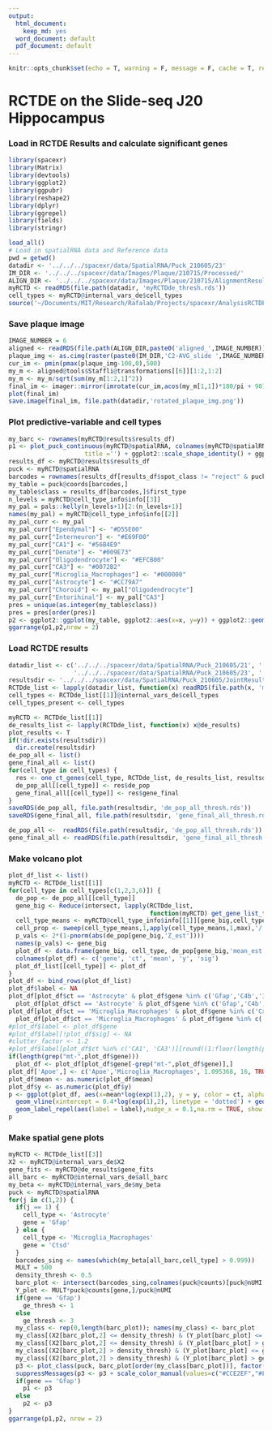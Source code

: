 ```yaml
---
output:
  html_document:
    keep_md: yes
  word_document: default
  pdf_document: default
---
```


```r
knitr::opts_chunk$set(echo = T, warning = F, message = F, cache = T, results = 'hide')
```

# RCTDE on the Slide-seq J20 Hippocampus

### Load in RCTDE Results and calculate significant genes

```r
library(spacexr)
library(Matrix)
library(devtools)
library(ggplot2)
library(ggpubr)
library(reshape2)
library(dplyr)
library(ggrepel)
library(fields)
library(stringr)

load_all()
# Load in spatialRNA data and Reference data
pwd = getwd()
datadir <- '../../../spacexr/data/SpatialRNA/Puck_210605/23'
IM_DIR <- '../../../spacexr/data/Images/Plaque/210715/Processed/'
ALIGN_DIR <- '../../../spacexr/data/Images/Plaque/210715/AlignmentResults/'
myRCTD <- readRDS(file.path(datadir, 'myRCTDde_thresh.rds'))   
cell_types <- myRCTD@internal_vars_de$cell_types
source('~/Documents/MIT/Research/Rafalab/Projects/spacexr/AnalysisRCTDE/helper_functions/merge_de_helper.R')
```

### Save plaque image

```r
IMAGE_NUMBER = 6
aligned <- readRDS(file.path(ALIGN_DIR,paste0('aligned_',IMAGE_NUMBER)))
plaque_img <- as.cimg(raster(paste0(IM_DIR,'C2-AVG_slide ',IMAGE_NUMBER,'.tif')))
cur_im <- pmin(pmax(plaque_img-100,0),500)
my_m <- aligned@tools$Staffli@transformations[[6]][1:2,1:2]
my_m <- my_m/sqrt(sum(my_m[1:2,1]^2))
final_im <- imager::mirror(imrotate(cur_im,acos(my_m[1,1])*180/pi + 90),'x')
plot(final_im)
save.image(final_im, file.path(datadir,'rotated_plaque_img.png'))
```

### Plot predictive-variable and cell types

```r

my_barc <- rownames(myRCTD@results$results_df)
p1 <- plot_puck_continuous(myRCTD@spatialRNA, colnames(myRCTD@spatialRNA@counts) , myRCTD@internal_vars_de$X2[,2], 
                     title ='') + ggplot2::scale_shape_identity() + ggplot2::theme_classic() + ggplot2::scale_size_identity() + coord_fixed() + theme(legend.position="top")+ geom_segment(aes(x = 1400, y = 2300, xend = 1784.6, yend = 2300), color = "black") + theme(axis.title.x=element_blank(),axis.text.x=element_blank(),axis.ticks.x=element_blank(), axis.title.y=element_blank(),axis.text.y=element_blank(),axis.ticks.y=element_blank()) + scale_color_gradientn(colors = pals::brewer.blues(20)[2:20],name = "Plaque density", labels = c(0,1),breaks = c(0,1), limits = c(0,1))
results_df <- myRCTD@results$results_df
puck <- myRCTD@spatialRNA
barcodes = rownames(results_df[results_df$spot_class != "reject" & puck@nUMI >= 100,])
my_table = puck@coords[barcodes,]
my_table$class = results_df[barcodes,]$first_type
n_levels = myRCTD@cell_type_info$info[[3]]
my_pal = pals::kelly(n_levels+1)[2:(n_levels+1)]
names(my_pal) = myRCTD@cell_type_info$info[[2]]
my_pal_curr <- my_pal
my_pal_curr["Ependymal"] <- "#D55E00"
my_pal_curr["Interneuron"] <- "#E69F00"
my_pal_curr["CA1"] <- "#56B4E9"
my_pal_curr["Denate"] <- "#009E73"
my_pal_curr["Oligodendrocyte"] <- "#EFCB00"
my_pal_curr["CA3"] <- "#0072B2"
my_pal_curr["Microglia_Macrophages"] <- "#000000"
my_pal_curr["Astrocyte"] <- "#CC79A7"
my_pal_curr["Choroid"] <- my_pal["Oligodendrocyte"]
my_pal_curr["Entorihinal"] <- my_pal["CA3"]
pres = unique(as.integer(my_table$class))
pres = pres[order(pres)]
p2 <- ggplot2::ggplot(my_table, ggplot2::aes(x=x, y=y)) + ggplot2::geom_point(ggplot2::aes(size = .1, shape=19,color=class)) + ggplot2::scale_color_manual("",values = my_pal_curr[pres], breaks = cell_types, labels = cell_types)+ ggplot2::scale_shape_identity() + ggplot2::theme_classic() + ggplot2::scale_size_identity() + coord_fixed() + theme(legend.position="top")+ guides(colour = guide_legend(override.aes = list(size=2)))+ geom_segment(aes(x = 1400, y = 2300, xend = 1784.6, yend = 2300), color = "black") + theme(axis.title.x=element_blank(),axis.text.x=element_blank(),axis.ticks.x=element_blank(), axis.title.y=element_blank(),axis.text.y=element_blank(),axis.ticks.y=element_blank())
ggarrange(p1,p2,nrow = 2)
```

### Load RCTDE results

```r
datadir_list <- c('../../../spacexr/data/SpatialRNA/Puck_210605/21', '../../../spacexr/data/SpatialRNA/Puck_210605/22',
                  '../../../spacexr/data/SpatialRNA/Puck_210605/23', '../../../spacexr/data/SpatialRNA/Puck_210605/24')
resultsdir <- '../../../spacexr/data/SpatialRNA/Puck_210605/JointResults2/'
RCTDde_list <- lapply(datadir_list, function(x) readRDS(file.path(x, 'myRCTDde_thresh.rds')))
cell_types <- RCTDde_list[[1]]@internal_vars_de$cell_types
cell_types_present <- cell_types
```

```r
myRCTD <- RCTDde_list[[1]]
de_results_list <- lapply(RCTDde_list, function(x) x@de_results)
plot_results <- T
if(!dir.exists(resultsdir))
  dir.create(resultsdir)
de_pop_all <- list()
gene_final_all <- list()
for(cell_type in cell_types) {
  res <- one_ct_genes(cell_type, RCTDde_list, de_results_list, resultsdir, cell_types_present, plot_results = plot_results, q_thresh = 0.01, p_thresh = 1)
  de_pop_all[[cell_type]] <- res$de_pop
  gene_final_all[[cell_type]] <- res$gene_final
}
saveRDS(de_pop_all, file.path(resultsdir, 'de_pop_all_thresh.rds'))
saveRDS(gene_final_all, file.path(resultsdir, 'gene_final_all_thresh.rds'))
```

```r
de_pop_all <-  readRDS(file.path(resultsdir, 'de_pop_all_thresh.rds'))
gene_final_all <- readRDS(file.path(resultsdir, 'gene_final_all_thresh.rds'))
```

### Make volcano plot

```r

plot_df_list <- list()
myRCTD <- RCTDde_list[[1]]
for(cell_type in cell_types[c(1,2,3,6)]) {
  de_pop <- de_pop_all[[cell_type]]
  gene_big <- Reduce(intersect, lapply(RCTDde_list, 
                                       function(myRCTD) get_gene_list_type_wrapper(myRCTD, cell_type, cell_types_present)))
  cell_type_means <- myRCTD@cell_type_info$info[[1]][gene_big,cell_types_present]
  cell_prop <- sweep(cell_type_means,1,apply(cell_type_means,1,max),'/')
  p_vals <- 2*(1-pnorm(abs(de_pop[gene_big,'Z_est'])))
  names(p_vals) <- gene_big
  plot_df <- data.frame(gene_big, cell_type, de_pop[gene_big,'mean_est'], -log(pmax(p_vals,1e-16),10),  gene_big %in% gene_final_all[[cell_type]])
  colnames(plot_df) <- c('gene', 'ct', 'mean', 'y', 'sig')
  plot_df_list[[cell_type]] <- plot_df
}
plot_df <- bind_rows(plot_df_list)
plot_df$label <- NA
plot_df[plot_df$ct == 'Astrocyte' & plot_df$gene %in% c('Gfap','C4b','Ifi27','Mt2'), 'label'] <-
  plot_df[plot_df$ct == 'Astrocyte' & plot_df$gene %in% c('Gfap','C4b','Ifi27','Mt2'), 'gene']
plot_df[plot_df$ct == 'Microglia_Macrophages' & plot_df$gene %in% c('Cx3cr1','P2ry12','Grn','Ctsl','Ctsd','Ctsz','Ctsb','Tyrobp','B2m','H2-D1'), 'label'] <-
  plot_df[plot_df$ct == 'Microglia_Macrophages' & plot_df$gene %in% c('Cx3cr1','P2ry12','Grn','Ctsl','Ctsd','Ctsz','Ctsb','Tyrobp','B2m','H2-D1'), 'gene']
#plot_df$label <- plot_df$gene
#plot_df$label[!plot_df$sig] <- NA
#clutter_factor <- 1.2
#plot_df$label[plot_df$ct %in% c('CA1', 'CA3')][round((1:floor(length(plot_df$ct %in% c('CA1', 'CA3'))/clutter_factor))*clutter_factor)] <- NA # reduce clutter
if(length(grep("mt-",plot_df$gene)))
  plot_df <- plot_df[plot_df$gene[-grep("mt-",plot_df$gene)],]
plot_df['Apoe',] <- c('Apoe','Microglia_Macrophages', 1.095368, 16, TRUE, 'Apoe*') # add in Apoe
plot_df$mean <- as.numeric(plot_df$mean)
plot_df$y <- as.numeric(plot_df$y)
p <- ggplot(plot_df, aes(x=mean*log(exp(1),2), y = y, color = ct, alpha = sig)) + geom_point() + theme_classic() + 
  geom_vline(xintercept = 0.4*log(exp(1),2), linetype = 'dotted') + geom_vline(xintercept = -0.4*log(exp(1),2), linetype = 'dotted') +
  geom_label_repel(aes(label = label),nudge_x = 0.1,na.rm = TRUE, show.legend = F, max.overlaps = 20, label.padding = 0.1) + labs(color = 'Cell Type') + xlab('Estimated cell type-specific DE by RCTDE') + ylab('RCTDE p-value') + scale_y_continuous(lim = c(0,16.01), breaks = c(0,5,10,15),labels = c("10^0", "10^(-5)", "10^(-10)","10^(-15)") ) +  ggplot2::scale_color_manual("Cell type",values = my_pal_curr[c('Astrocyte','CA1','CA3','Microglia_Macrophages')], breaks = c('Astrocyte','CA1','CA3','Microglia_Macrophages'), labels = c('Astrocyte','CA1','CA3','Microglia/Macrophages')) + scale_alpha_manual("", labels = c('Not significant', 'Significant'), values = c(0.2,1))
p
```

### Make spatial gene plots

```r
myRCTD <- RCTDde_list[[3]]
X2 <- myRCTD@internal_vars_de$X2
gene_fits <- myRCTD@de_results$gene_fits
all_barc <- myRCTD@internal_vars_de$all_barc
my_beta <- myRCTD@internal_vars_de$my_beta
puck <- myRCTD@spatialRNA
for(j in c(1,2)) {
  if(j == 1) {
    cell_type <- 'Astrocyte'
    gene = 'Gfap'
  } else {
    cell_type <- 'Microglia_Macrophages'
    gene = 'Ctsd'
  }
  barcodes_sing <- names(which(my_beta[all_barc,cell_type] > 0.999))
  MULT = 500
  density_thresh <- 0.5
  barc_plot <- intersect(barcodes_sing,colnames(puck@counts)[puck@nUMI >= 200])
  Y_plot <- MULT*puck@counts[gene,]/puck@nUMI
  if(gene == 'Gfap')
    ge_thresh <- 1
  else
    ge_thresh <- 3
  my_class <- rep(0,length(barc_plot)); names(my_class) <- barc_plot
  my_class[(X2[barc_plot,2] <= density_thresh) & (Y_plot[barc_plot] <= ge_thresh)] <- 1
  my_class[(X2[barc_plot,2] <= density_thresh) & (Y_plot[barc_plot] > ge_thresh)] <- 3
  my_class[(X2[barc_plot,2] > density_thresh) & (Y_plot[barc_plot] <= ge_thresh)] <- 2
  my_class[(X2[barc_plot,2] > density_thresh) & (Y_plot[barc_plot] > ge_thresh)] <- 4
  p3 <- plot_class(puck, barc_plot[order(my_class[barc_plot])], factor(my_class)) + ggtitle(gene)
  suppressMessages(p3 <- p3 + scale_color_manual(values=c("#CCE2EF","#F6DECC","#0072B2","#D55E00"))+ ggplot2::scale_shape_identity() + ggplot2::theme_classic() + ggplot2::scale_size_identity() + coord_fixed() + theme(legend.position="top")+ guides(colour = guide_legend(override.aes = list(size=2)))+ geom_segment(aes(x = 1400, y = 2300, xend = 1784.6, yend = 2300), color = "black") + theme(axis.title.x=element_blank(),axis.text.x=element_blank(),axis.ticks.x=element_blank(), axis.title.y=element_blank(),axis.text.y=element_blank(),axis.ticks.y=element_blank()))
  if(gene == 'Gfap')
    p1 <- p3
  else
    p2 <- p3
}
ggarrange(p1,p2, nrow = 2)
```
